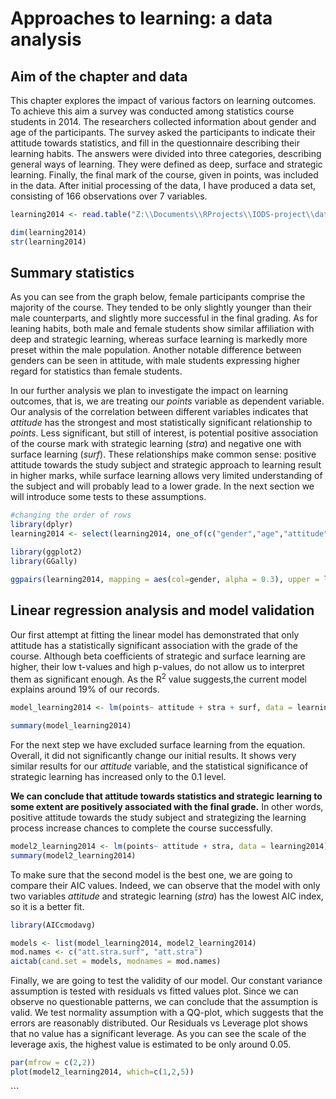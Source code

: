 # Approaches to learning: a data analysis


## Aim of the chapter and data

This chapter explores the impact of various factors on learning outcomes. To achieve this aim a survey was conducted among statistics course students in 2014. The researchers collected information about gender and age of the participants. The survey asked the participants to indicate their attitude towards statistics, and fill in the questionnaire describing their learning habits. The answers were divided into three categories, describing general ways of learning. They were defined as deep, surface and strategic learning. Finally, the final mark of the course, given in points, was included in the data. After initial processing of the data, I have produced a data set, consisting of 166 observations over 7 variables.

```r
learning2014 <- read.table("Z:\\Documents\\RProjects\\IODS-project\\data\\learning2014.csv", header = TRUE, sep = ",", row.names = 1)

dim(learning2014)
str(learning2014)

```
## Summary statistics

As you can see from the graph below, female participants comprise the majority of the course. They tended to be only slightly younger than their male counterparts, and slightly more successful in the final grading. As for leaning habits, both male and female students show similar affiliation with deep and strategic learning, whereas surface learning is markedly more preset within the male population. Another notable difference between genders can be seen in attitude, with male students expressing higher regard for statistics than female students.

In our further analysis we plan to investigate the impact on learning outcomes, that is, we are treating our *points* variable as dependent variable. Our analysis of the correlation between different variables indicates that *attitude* has the strongest and most statistically significant relationship to *points*. Less significant, but still of interest, is potential positive association of the course mark with strategic learning (*stra*) and negative one with surface learning (*surf*). These relationships make common sense: positive attitude towards the study subject and strategic approach to learning result in higher marks, while surface learning allows very limited understanding of the subject and will probably lead to a lower grade. In the next section we will introduce some tests to these assumptions.

```r
#changing the order of rows
library(dplyr)
learning2014 <- select(learning2014, one_of(c("gender","age","attitude","deep", "stra", "surf", "points")))

library(ggplot2)
library(GGally)

ggpairs(learning2014, mapping = aes(col=gender, alpha = 0.3), upper = list(continuous = wrap("cor", size=2.5)), lower = list(continuous = wrap("points", size = 0.3), combo = wrap("facethist", bins = 20)))

```

## Linear regression analysis and model validation

Our first attempt at fitting the linear model has demonstrated that only attitude has a statistically significant association with the grade of the course. Although beta coefficients of strategic and surface learning are higher, their low t-values and high p-values, do not allow us to interpret them as significant enough. As the R^2^ value suggests,the current model explains around 19% of our records. 

```r
model_learning2014 <- lm(points~ attitude + stra + surf, data = learning2014)

summary(model_learning2014)
```

For the next step we have excluded surface learning from the equation. Overall, it did not significantly change our initial results. It shows very similar results for our *attitude* variable, and the statistical significance of strategic learning has increased only to the 0.1 level.

**We can conclude that attitude towards statistics and strategic learning to some extent are positively associated with the final grade.** In other words, positive attitude towards the study subject and strategizing the learning process increase chances to complete the course successfully.

```r
model2_learning2014 <- lm(points~ attitude + stra, data = learning2014)
summary(model2_learning2014)
```
To make sure that the second model is the best one, we are going to compare their AIC values. Indeed, we can observe that the model with only two variables *attitude* and strategic learning (*stra*) has the lowest AIC index, so it is a better fit.

```r
library(AICcmodavg)

models <- list(model_learning2014, model2_learning2014)
mod.names <- c("att.stra.surf", "att.stra")
aictab(cand.set = models, modnames = mod.names)

```
Finally, we are going to test the validity of our model. Our constant variance assumption is tested with residuals vs fitted values plot. Since we can observe no questionable patterns, we can conclude that the assumption is valid. We  test normality assumption with a QQ-plot, which suggests that the errors are reasonably distributed. Our Residuals vs Leverage plot shows that no value has a significant leverage. As you can see the scale of the leverage axis, the highest value is estimated to be only around 0.05.

```r
par(mfrow = c(2,2))
plot(model2_learning2014, which=c(1,2,5))

```

```